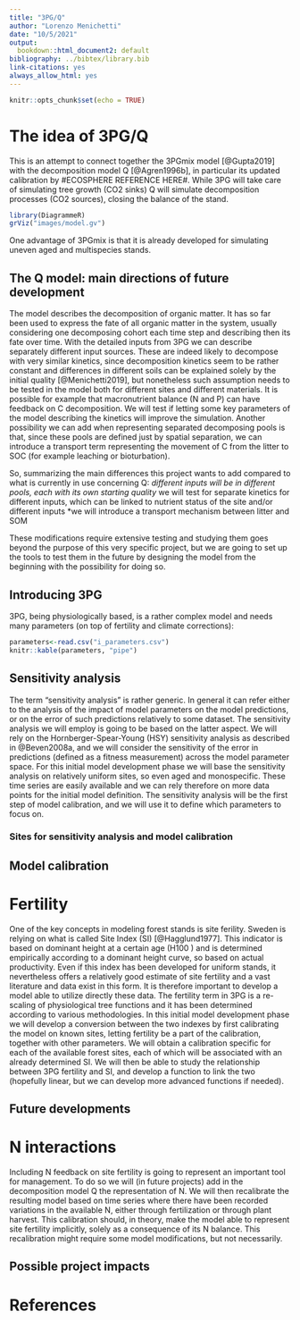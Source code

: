 ```yaml
---
title: "3PG/Q"
author: "Lorenzo Menichetti"
date: "10/5/2021"
output:
  bookdown::html_document2: default
bibliography: ../bibtex/library.bib
link-citations: yes
always_allow_html: yes
---
```


```r
knitr::opts_chunk$set(echo = TRUE)
```

# The idea of 3PG/Q
This is an attempt to connect together the 3PGmix model [@Gupta2019] with the decomposition model Q [@Agren1996b], in particular its updated calibration by #ECOSPHERE REFERENCE HERE#.
While 3PG will take care of simulating tree growth (CO2 sinks) Q will simulate decomposition processes (CO2 sources), closing the balance of the stand.
```r
library(DiagrammeR)
grViz("images/model.gv")
```

One advantage of 3PGmix is that it is already developed for simulating uneven aged and multispecies stands.


## The Q model: main directions of future development
The model describes the decomposition of organic matter. It has so far been used to express the fate of all organic matter in the system, usually considering one decomposing cohort each time step and describing then its fate over time.
With the detailed inputs from 3PG we can describe separately different input sources. These are indeed likely to decompose with very similar kinetics, since decomposition kinetics seem to be rather constant and differences in different soils can be explained solely by the initial quality [@Menichetti2019], but nonetheless such assumption needs to be tested in the model both for different sites and different materials. It is possible for example that macronutrient balance (N and P) can have feedback on C decomposition. We will test if letting some key parameters of the model describing the kinetics will improve the simulation.
Another possibility we can add when representing separated decomposing pools is that, since these pools are defined just by spatial separation, we can introduce a transport term representing the movement of C from the litter to SOC (for example leaching or bioturbation).

So, summarizing the main differences this project wants to add compared to what is currently in use concerning Q:
*different inputs will be in different pools, each with its own starting quality
*we will test for separate kinetics for different inputs, which can be linked to nutrient status of the site and/or different inputs
*we will introduce a transport mechanism between litter and SOM

These modifications require extensive testing and studying them goes beyond the purpose of this very specific project, but we are going to set up the tools to test them in the future by designing the model from the beginning with the possibility for doing so.



## Introducing 3PG
3PG, being physiologically based, is a rather complex model and needs many parameters (on top of fertility and climate corrections):
```r
parameters<-read.csv("i_parameters.csv")
knitr::kable(parameters, "pipe")
```


## Sensitivity analysis
The term "sensitivity analysis" is rather generic. In general it can refer either to the analysis of the impact of model parameters on the model predictions, or on the error of such predictions relatively to some dataset.
The sensitivity analysis we will employ is going to be based on the latter aspect. We will rely on the Hornberger-Spear-Young (HSY) sensitivity analysis as described in @Beven2008a, and we will consider the sensitivity of the error in predictions (defined as a fitness measurement) across the model parameter space.
For this initial model development phase we will base the sensitivity analysis on relatively uniform sites, so even aged and monospecific. These time series are easily available and we can rely therefore on more data points for the initial model definition.
The sensitivity analysis will be the first step of model calibration, and we will use it to define which parameters to focus on.

### Sites for sensitivity analysis and model calibration

## Model calibration

# Fertility
One of the key concepts in modeling forest stands is site ferility. Sweden is relying on what is called Site Index (SI) [@Hagglund1977].  This indicator is based on dominant height at a certain age (H100 ) and is determined empirically according to a dominant height curve, so based on actual productivity. Even if this index has been developed for uniform stands, it nevertheless offers a relatively good estimate of site fertility and a vast literature and data exist in this form. It is therefore important to develop a model able to utilize directly these data.
The fertility term in 3PG is a re-scaling of physiological tree functions and it has been determined according to various methodologies. In this initial model development phase we will develop a conversion between the two indexes by first calibrating the model on known sites, letting fertility be a part of the calibration, together with other parameters. We will obtain a calibration specific for each of the available forest sites, each of which will be associated with an already determined SI. We will then be able to study the relationship between 3PG fertility and SI, and develop a function to link the two (hopefully linear, but we can develop more advanced functions if needed).


## Future developments

# N interactions
Including N feedback on site fertility is going to represent an important tool for management. To do so we will (in future projects) add in the decomposition model Q the representation of N. We will then recalibrate the resulting model based on time series where there have been recorded variations in the available N, either through fertilization or through plant harvest.
This calibration should, in theory, make the model able to represent site fertility implicitly, solely as a consequence of its N balance.
This recalibration might require some model modifications, but not necessarily.


## Possible project impacts

# References

<div id="refs"></div>
